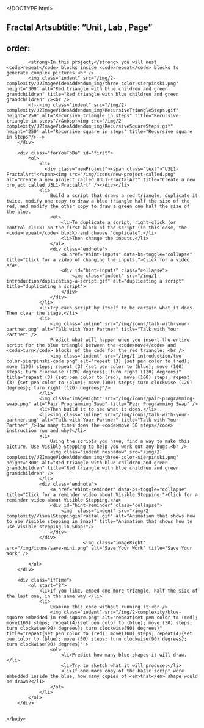<!DOCTYPE html>
<html lang="en">
    <head>
		<meta http-equiv="content-type" content="text/html; charset=utf-8" />
        <script type="text/javascript" src="/llab/loader.js"></script>
		<script type="text/javascript" src="/utilities/gifffer.min.js"></script>
        <script type="text/javascript">window.onload = function() {Gifffer();}</script>
        <link rel="stylesheet" type="text/css" href="/css/bjc-gifffer.css">
        <title>Unit 3 Lab 1: Dealing with Complexity, Page 2</title>
    </head>
    
    <body>
        ## Fractal Artsubtitle: "Unit , Lab , Page"
order:
---
        <div class="learn">
            <strong>In this project,</strong> you will nest <code>repeat</code> blocks inside <code>repeat</code> blocks to generate complex pictures.<br />
            <img class="indent" src="/img/2-complexity/U2ImageVideoAddendum_img/three-color-sierpinski.png" height="300" alt="Red triangle with blue children and green grandchildren" title="Red triangle with blue children and green grandchildren" /><br />
            <!--<img class="indent" src="/img/2-complexity/U2ImageVideoAddendum_img/RecursiveTriangleSteps.gif"  height="250" alt="Recursive triangle in steps" title="Recursive triangle in steps"/>&nbsp;<img src="/img/2-complexity/U2ImageVideoAddendum_img/RecursiveSquareSteps.gif" height="250" alt="Recursive square in steps" title="Recursive square in steps"/>-->
        </div>
        
        <div class="forYouToDo" id="first">
            <ol>
	            <li>
	              <div class="newProject"><span class="text">"U3L1-FractalArt"</span><img src="/img/icons/new-project-called.png" alt="Create a new project called U3L1-FractalArt" title="Create a new project called U3L1-FractalArt" /></div></li>
                <li>
                	Build a script that draws a red triangle, duplicate it twice, modify one copy to draw a blue triangle half the size of the red, and modify the other copy to draw a green one half the size of the blue. 
                    <ul>
                        <li>To duplicate a script, right-click (or control-click) on the first block of the script (in this case, the <code>repeat</code> block) and choose "duplicate".</li>
                        <li>Then change the inputs.</li>
                    </ul>
                    <div class="endnote">
                        <a href="#hint-inputs" data-bs-toggle="collapse" title="Click for a video of changing the inputs.">Click for a video.</a>
                        <div id="hint-inputs" class="collapse">
                            <img class="indent" src="/img/1-introduction/duplicating-a-script.gif" alt="duplicating a script" title="duplicating a script">
                        </div>
                    </div>
                </li>
                <li>Try each script by itself to be certain what it does. Then clear the stage.</li>
                <li>
                    <img class="inline" src="/img/icons/talk-with-your-partner.png" alt="Talk with Your Partner" title="Talk with Your Partner" />
                    Predict what will happen when you insert the entire script for the blue triangle between the <code>move</code> and <code>turn</code> blocks of the code for the red triangle: <br />
                    <img class="indent" src="/img/1-introduction/two-color-sierpinski-code.png" alt="repeat (3) {set pen color to (red); move (100) steps; repeat (3) {set pen color to (blue); move (100) steps; turn clockwise (120) degrees}; turn right (120) degrees}" title="repeat (3) {set pen color to (red); move (100) steps; repeat (3) {set pen color to (blue); move (100) steps; turn clockwise (120) degrees}; turn right (120) degrees}"/>
                </li>
                <img class="imageRight" src="/img/icons/pair-programming-swap.png" alt="Pair Programming Swap" title="Pair Programming Swap" /> 
                <li>Then build it to see what it does.</li>
                <li><img class="inline" src="/img/icons/talk-with-your-partner.png" alt="Talk with Your Partner" title="Talk with Your Partner" />How many times does the <code>move 50 steps</code> instruction run and why?</li>
                <li>
                    Using the scripts you have, find a way to make this picture. Use Visible Stepping to help you work out any bugs.<br />
                    <img class="indent noshadow" src="/img/2-complexity/U2ImageVideoAddendum_img/three-color-sierpinski.png" height="300" alt="Red triangle with blue children and green grandchildren" title="Red triangle with blue children and green grandchildren" />
                </li>
                <div class="endnote">
                    <a href="#hint-reminder" data-bs-toggle="collapse" title="Click for a reminder video about Visible Stepping.">Click for a reminder video about Visible Stepping.</a>
                    <div id="hint-reminder" class="collapse">
                        <img  class="indent" src="/img/2-complexity/VisualSteppinginFractal.gif" alt="Animation that shows how to use Visible stepping in Snap!" title="Animation that shows how to use Visible stepping in Snap!"/>
                    </div>
                </div>
                                <img class="imageRight" src="/img/icons/save-mini.png" alt="Save Your Work" title="Save Your Work" />

			</ol>
		</div>
        
        <div class="ifTime">
        	<ol start="8">
            	<li>If you like, embed one more triangle, half the size of the last one, in the same way.</li>
                <li>
                	Examine this code without running it:<br />
					<img class="indent" src="/img/2-complexity/blue-square-embedded-in-red-square.png" alt="repeat{set pen color to (red); move(100) steps; repeat(4){set pen color to (blue); move (50) steps; turn clockwise(90) degrees}; turn clockwise(90) degrees}" title="repeat{set pen color to (red); move(100) steps; repeat(4){set pen color to (blue); move (50) steps; turn clockwise(90) degrees}; turn clockwise(90) degrees}" >
                	<ol>
                    	<li>Predict how many blue shapes it will draw.</li>
                        <li>Try to sketch what it will produce.</li>
                        <li>If one more copy of the basic script were embedded inside the blue, how many copies of <em>that</em> shape would be drawn?</li>
                    </ol>
                </li>
            </ol>
        </div>


    </body>
</html>
